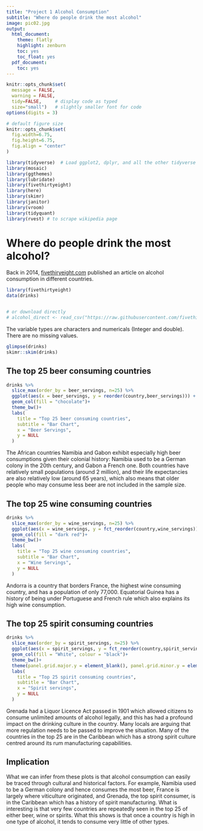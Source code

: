 ```yaml
---
title: "Project 1 Alcohol Consumption"
subtitle: "Where do people drink the most alcohol"
image: pic02.jpg
output:
  html_document:
    theme: flatly
    highlight: zenburn
    toc: yes
    toc_float: yes
  pdf_document:
    toc: yes
---
```


```r
knitr::opts_chunk$set(
  message = FALSE, 
  warning = FALSE, 
  tidy=FALSE,     # display code as typed
  size="small")   # slightly smaller font for code
options(digits = 3)

# default figure size
knitr::opts_chunk$set(
  fig.width=6.75, 
  fig.height=6.75,
  fig.align = "center"
)
```

```r

library(tidyverse)  # Load ggplot2, dplyr, and all the other tidyverse packages
library(mosaic)
library(ggthemes)
library(lubridate)
library(fivethirtyeight)
library(here)
library(skimr)
library(janitor)
library(vroom)
library(tidyquant)
library(rvest) # to scrape wikipedia page

```

# Where do people drink the most alcohol?

Back in 2014, [fivethiryeight.com](https://fivethirtyeight.com/features/dear-mona-followup-where-do-people-drink-the-most-beer-wine-and-spirits/) published an article on alcohol consumption in different countries.

```r
library(fivethirtyeight)
data(drinks)


# or download directly
# alcohol_direct <- read_csv("https://raw.githubusercontent.com/fivethirtyeight/data/master/alcohol-consumption/drinks.csv")

```


The variable types are characters and numericals (Integer and double). There are no missing values.

```r
glimpse(drinks)
skimr::skim(drinks)

```

## The top 25 beer consuming countries

```r
drinks %>% 
  slice_max(order_by = beer_servings, n=25) %>% 
  ggplot(aes(x = beer_servings, y = reorder(country,beer_servings))) +
  geom_col(fill = "chocolate")+
  theme_bw()+
  labs(
    title = "Top 25 beer consuming countries",
    subtitle = "Bar Chart",
    x = "Beer Servings",
    y = NULL
  )


```



The African countries Namibia and Gabon exhibit especially high beer consumptions given their colonial history: Namibia used to be a German colony in the 20th century, and Gabon a French one. Both countries have relatively small populations (around 2 million), and their life expectancies are also relatively low (around 65 years), which also means that older people who may consume less beer are not included in the sample size. 


## The top 25 wine consuming countries

```r

drinks %>% 
  slice_max(order_by = wine_servings, n=25) %>% 
  ggplot(aes(x = wine_servings, y = fct_reorder(country,wine_servings))) +
  geom_col(fill = "dark red")+
  theme_bw()+
  labs(
    title = "Top 25 wine consuming countries",
    subtitle = "Bar Chart",
    x = "Wine Servings",
    y = NULL
  )


```



Andorra is a country that borders France, the highest wine consuming country, and has a population of only 77,000. Equatorial Guinea has a history of being under Portuguese and French rule which also explains its high wine consumption. 


## The top 25 spirit consuming countries

```r
drinks %>% 
  slice_max(order_by = spirit_servings, n=25) %>% 
  ggplot(aes(x = spirit_servings, y = fct_reorder(country,spirit_servings))) +
  geom_col(fill = "White", colour = "black")+
  theme_bw()+
  theme(panel.grid.major.y = element_blank(), panel.grid.minor.y = element_blank()) +
  labs(
    title = "Top 25 spirit consuming countries",
    subtitle = "Bar Chart",
    x = "Spirit servings",
    y = NULL
  )

```



Grenada had a Liquor Licence Act passed in 1901 which allowed citizens to consume unlimited amounts of alcohol legally, and this has had a profound impact on the drinking culture in the country. Many locals are arguing that more regulation needs to be passed to improve the situation. Many of the countries in the top 25 are in the Caribbean which has a strong spirit culture centred around its rum manufacturing capabilities.


## Implication

What we can infer from these plots is that alcohol consumption can easily be traced through cultural and historical factors. For example, Namibia used to be a German colony and hence consumes the most beer, France is largely where viticulture originated, and Grenada, the top spirit consumer, is in the Caribbean which has a history of spirit manufacturing. What is interesting is that very few countries are repeatedly seen in the top 25 of either beer, wine or spirits. What this shows is that once a country is high in one type of alcohol, it tends to consume very little of other types. 
